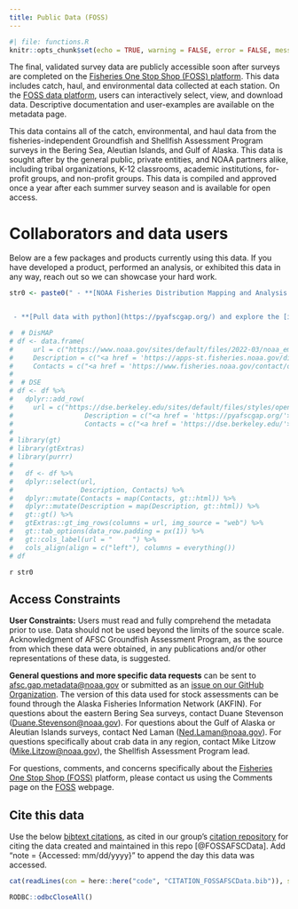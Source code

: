 ```yaml
---
title: Public Data (FOSS)
---
```


```r
#| file: functions.R
knitr::opts_chunk$set(echo = TRUE, warning = FALSE, error = FALSE, message = FALSE, eval = TRUE, comment = FALSE)
```

The final, validated survey data are publicly accessible soon after surveys are completed on the [Fisheries One Stop Shop (FOSS) platform](https://www.fisheries.noaa.gov/foss/). This data includes catch, haul, and environmental data collected at each station. On the [FOSS data platform](https://www.fisheries.noaa.gov/foss/), users can interactively select, view, and download data. Descriptive documentation and user-examples are available on the metadata page.

This data contains all of the catch, environmental, and haul data from the fisheries-independent Groundfish and Shellfish Assessment Program surveys in the Bering Sea, Aleutian Islands, and Gulf of Alaska. This data is sought after by the general public, private entities, and NOAA partners alike, including tribal organizations, K-12 classrooms, academic institutions, for-profit groups, and non-profit groups. This data is compiled and approved once a year after each summer survey season and is available for open access. 

# Collaborators and data users

Below are a few packages and products currently using this data. If you have developed a product, performed an analysis, or exhibited this data in any way, reach out so we can showcase your hard work. 

```r
str0 <- paste0(" - **[NOAA Fisheries Distribution Mapping and Analysis Portal](https://apps-st.fisheries.noaa.gov/dismap)**; *[NOAA Fisheries Office of Science and Technology](https://www.fisheries.noaa.gov/contact/office-science-and-technology)*


 - **[Pull data with python](https://pyafscgap.org/) and explore the [in-browser visualization tool](https://app.pyafscgap.org/'). Reference their [example Python notebook](https://mybinder.org/v2/gh/SchmidtDSE/afscgap/main?urlpath=/tree/index.ipynb)**; *[The Eric and Wendy Schmidt Center for Data Science and the Environment at UC Berkeley](https://dse.berkeley.edu/), including sam.pottinger@berkeley.edu, ccmartinez@berkeley.edu, gzarpellon@berkeley.edu, and kkoy@berkeley.edu.* ")

#  # DisMAP
# df <- data.frame(    
#     url = c("https://www.noaa.gov/sites/default/files/2022-03/noaa_emblem_logo-2022.png"), 
#     Description = c("<a href = 'https://apps-st.fisheries.noaa.gov/dismap'>NOAA Fisheries Distribution Mapping and Analysis Portal</a>"), 
#     Contacts = c("<a href = 'https://www.fisheries.noaa.gov/contact/office-science-and-technology'>NOAA Fisheries Office of Science and Technology</a>"))
# 
#  # DSE
# df <- df %>% 
#   dplyr::add_row(
#     url = c("https://dse.berkeley.edu/sites/default/files/styles/openberkeley_image_full/public/general/dse_logostack.png"), 
#                  Description = c("<a href = 'https://pyafscgap.org/'>Pull data with python</a> and explore the <a href = 'https://app.pyafscgap.org/'>in-browser visualization tool</a>. Reference their <a href = 'https://mybinder.org/v2/gh/SchmidtDSE/afscgap/main?urlpath=/tree/index.ipynb'>example Python notebook</a>"), 
#                  Contacts = c("<a href = 'https://dse.berkeley.edu/'>The Eric and Wendy Schmidt Center for Data Science and the Environment at UC Berkeley</a>; <a href = 'mailto: sam.pottinger@berkeley.edu'>Sam Pottinger</a>, <a href = 'mailto: ccmartinez@berkeley.edu'>Ciera Martinez</a>, <a href = 'mailto: gzarpellon@berkeley.edu'>Giulia Zarpellon</a>, and <a href = 'mailto: kkoy@berkeley.edu'>Kevin Koy</a>"))
# 
# library(gt)
# library(gtExtras)
# library(purrr)
#   
#   df <- df %>%
#   dplyr::select(url, 
#                 Description, Contacts) %>%
#   dplyr::mutate(Contacts = map(Contacts, gt::html)) %>%
#   dplyr::mutate(Description = map(Description, gt::html)) %>%
#   gt::gt() %>%
#   gtExtras::gt_img_rows(columns = url, img_source = "web") %>%
#   gt::tab_options(data_row.padding = px(1)) %>%
#   gt::cols_label(url = "     ") %>%
#   cols_align(align = c("left"), columns = everything())
# df

```

`r str0`

## Access Constraints

**User Constraints:** Users must read and fully comprehend the metadata prior to use. Data should not be used beyond the limits of the source scale. Acknowledgment of AFSC Groundfish Assessment Program, as the source from which these data were obtained, in any publications and/or other representations of these data, is suggested.

**General questions and more specific data requests** can be sent to <afsc.gap.metadata@noaa.gov> or submitted as an [issue on our GitHub
Organization](https://github.com/afsc-gap-products/data-requests). The version of this data used for stock assessments can be found through the Alaska Fisheries Information Network (AKFIN). For questions about the eastern Bering Sea surveys, contact Duane Stevenson (<Duane.Stevenson@noaa.gov>). For questions about the Gulf of Alaska or Aleutian Islands surveys, contact Ned Laman (<Ned.Laman@noaa.gov>). For questions specifically about crab data in any region, contact Mike Litzow (<Mike.Litzow@noaa.gov>), the Shellfish Assessment Program lead.

For questions, comments, and concerns specifically about the [Fisheries One Stop Shop (FOSS)](https://www.fisheries.noaa.gov/foss) platform, please contact us using the Comments page on the [FOSS](https://www.fisheries.noaa.gov/foss) webpage.

## Cite this data

Use the below [bibtext citations](`r paste0(link_repo, "/blob/main/code/CITATION_FOSSAFSCData.bib")`), as cited in our group's [citation repository](https://github.com/afsc-gap-products/citations/blob/main/cite/bibliography.bib) for citing the data created and maintained in this repo [@FOSSAFSCData]. Add "note = {Accessed: mm/dd/yyyy}" to append the day this data was accessed. 

```r
cat(readLines(con = here::here("code", "CITATION_FOSSAFSCData.bib")), sep = "\n") 
```

```r
RODBC::odbcCloseAll()
```
